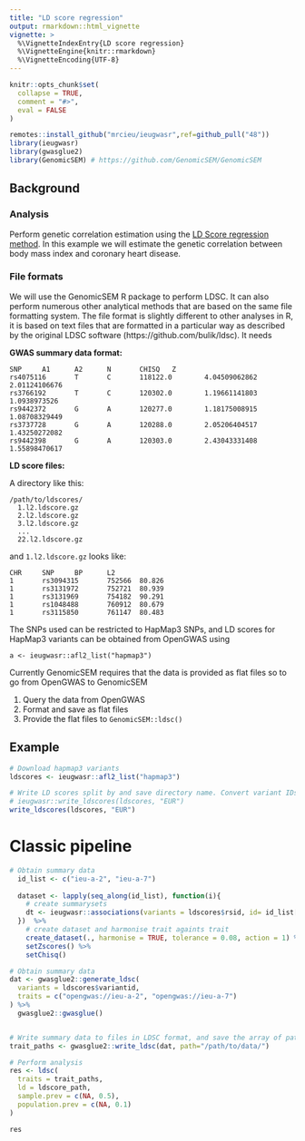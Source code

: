 ```yaml
---
title: "LD score regression"
output: rmarkdown::html_vignette
vignette: >
  %\VignetteIndexEntry{LD score regression}
  %\VignetteEngine{knitr::rmarkdown}
  %\VignetteEncoding{UTF-8}
---
```


```r
knitr::opts_chunk$set(
  collapse = TRUE,
  comment = "#>",
  eval = FALSE
)
```



```r
remotes::install_github("mrcieu/ieugwasr",ref=github_pull("48"))
library(ieugwasr)
library(gwasglue2)
library(GenomicSEM) # https://github.com/GenomicSEM/GenomicSEM
```

## Background

### Analysis

Perform genetic correlation estimation using the [LD Score regression method](https://www.nature.com/articles/ng.3406). In this example we will estimate the genetic correlation between body mass index and coronary heart disease.

### File formats

We will use the GenomicSEM R package to perform LDSC. It can also perform numerous other analytical methods that are based on the same file formatting system. The file format is slightly different to other analyses in R, it is based on text files that are formatted in a particular way as described by the original LDSC software (https://github.com/bulik/ldsc). It needs

**GWAS summary data format:**

```
SNP     A1      A2      N       CHISQ   Z
rs4075116       T       C       118122.0        4.04509062862   2.01124106676
rs3766192       T       C       120302.0        1.19661141803   1.0938973526
rs9442372       G       A       120277.0        1.18175008915   1.08708329449
rs3737728       G       A       120288.0        2.05206404517   1.43250272082
rs9442398       G       A       120303.0        2.43043331408   1.55898470617
```

**LD score files:**

A directory like this:

```
/path/to/ldscores/
  1.l2.ldscore.gz
  2.l2.ldscore.gz
  3.l2.ldscore.gz
  ...
  22.l2.ldscore.gz
```

and `1.l2.ldscore.gz` looks like:

```
CHR     SNP     BP      L2
1       rs3094315       752566  80.826
1       rs3131972       752721  80.939
1       rs3131969       754182  90.291
1       rs1048488       760912  80.679
1       rs3115850       761147  80.483
```

The SNPs used can be restricted to HapMap3 SNPs, and LD scores for HapMap3 variants can be obtained from OpenGWAS using

```
a <- ieugwasr::afl2_list("hapmap3")
```

Currently GenomicSEM requires that the data is provided as flat files so to go from OpenGWAS to GenomicSEM

1. Query the data from OpenGWAS
2. Format and save as flat files
3. Provide the flat files to `GenomicSEM::ldsc()`

## Example


```r
# Download hapmap3 variants
ldscores <- ieugwasr::afl2_list("hapmap3")

# Write LD scores split by and save directory name. Convert variant IDs to gwasglue2 system
# ieugwasr::write_ldscores(ldscores, "EUR")
write_ldscores(ldscores, "EUR")
```


# Classic pipeline


```r
# Obtain summary data
  id_list <- c("ieu-a-2", "ieu-a-7")
  
  dataset <- lapply(seq_along(id_list), function(i){
    # create summarysets
    dt <- ieugwasr::associations(variants = ldscores$rsid, id= id_list[i], gwasglue = TRUE) 
  })  %>%
    # create dataset and harmonise trait againts trait
    create_dataset(., harmonise = TRUE, tolerance = 0.08, action = 1) %>% 
    setZscores() %>%
    setChisq()
```







```r
# Obtain summary data
dat <- gwasglue2::generate_ldsc(
  variants = ldscores$variantid,
  traits = c("opengwas://ieu-a-2", "opengwas://ieu-a-7")
) %>%
  gwasglue2::gwasglue()


# Write summary data to files in LDSC format, and save the array of path names
trait_paths <- gwasglue2::write_ldsc(dat, path="/path/to/data/")

# Perform analysis
res <- ldsc(
  traits = trait_paths,
  ld = ldscore_path,
  sample.prev = c(NA, 0.5),
  population.prev = c(NA, 0.1)
)

res
```

